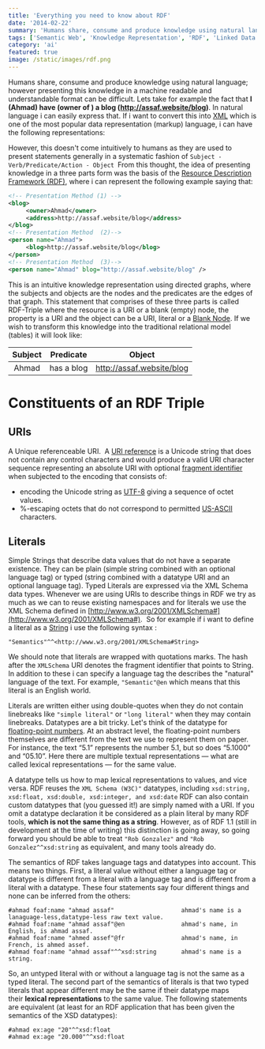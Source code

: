 ```yaml
---
title: 'Everything you need to know about RDF'
date: '2014-02-22'
summary: 'Humans share, consume and produce knowledge using natural language; however presenting this knowledge in a machine readable and understandable format can be difficult. This post discusses the Resource Description Framework (RDF) which is the main data modeling block of the Semantic Web'
tags: ['Semantic Web', 'Knowledge Representation', 'RDF', 'Linked Data']
category: 'ai'
featured: true
image: /static/images/rdf.png
---
```


Humans share, consume and produce knowledge using natural language; however presenting this knowledge in a machine readable and understandable format can be difficult. Lets take for example the fact that **I (Ahmad) have (owner of ) a blog (http://assaf.website/blog)**. In natural language i can easily express that. If i want to convert this into [XML](http://en.wikipedia.org/wiki/XML 'XML') which is one of the most popular data representation (markup) language, i can have the following representations:

However, this doesn't come intuitively to humans as they are used to present statements generally in a systematic fashion of `Subject - Verb/Predicate/Action - Object `From this thought, the idea of presenting knowledge in a three parts form was the basis of the [Resource Description Framework (RDF)](http://en.wikipedia.org/wiki/Resource_Description_Framework), where i can represent the following example saying that:

```xml
<!-- Presentation Method (1) -->
<blog>
     <owner>Ahmad</owner>
     <address>http://assaf.website/blog</address>
</blog>
<!-- Presentation Method  (2)-->
<person name="Ahmad">
     <blog>http://assaf.website/blog</blog>
</person>
<!-- Presentation Method  (3)-->
<person name="Ahmad" blog="http://assaf.website/blog" />
```

This is an intuitive knowledge representation using directed graphs, where the subjects and objects are the nodes and the predicates are the edges of that graph. This statement that comprises of these three parts is called RDF-Triple where the resource is a URI or a blank (empty) node, the property is a URI and the object can be a URI, literal or a [Blank Node](http://en.wikipedia.org/wiki/Blank_node 'Blank node'). If we wish to transform this knowledge into the traditional relational model (tables) it will look like:

| **Subject** | **Predicate** |        **Object**         |
| :---------: | :-----------: | :-----------------------: |
|    Ahmad    |  has a blog   | http://assaf.website/blog |

# Constituents of an RDF Triple

## URIs

A Unique referenceable URI.  A [URI reference](http://en.wikipedia.org/wiki/Uniform_resource_identifier 'Uniform resource identifier') is a Unicode string that does not contain any control characters and would produce a valid URI character sequence representing an absolute URI with optional [fragment identifier](http://en.wikipedia.org/wiki/Fragment_identifier 'Fragment identifier') when subjected to the encoding that consists of:

- encoding the Unicode string as [UTF-8](http://en.wikipedia.org/wiki/UTF-8 'UTF-8') giving a sequence of octet values.
- %-escaping octets that do not correspond to permitted [US-ASCII](http://en.wikipedia.org/wiki/ASCII 'ASCII') characters.

## Literals

Simple Strings that describe data values that do not have a separate existence. They can be plain (simple string combined with an optional language tag) or typed (string combined with a datatype URI and an optional language tag). Typed Literals are expressed via the XML Schema data types. Whenever we are using URIs to describe things in RDF we try as much as we can to reuse existing namespaces and for literals we use the XML Schema defined in [http://www.w3.org/2001/XMLSchema#](http://www.w3.org/2001/XMLSchema#).  So for example if i want to define a literal as a [String](http://en.wikipedia.org/wiki/String_%28computer_science%29 'String (computer science)') i use the following syntax :

```
"Semantics"^^<http://www.w3.org/2001/XMLSchema#String>
```

We should note that literals are wrapped with quotations marks. The hash after the `XMLSchema` URI denotes the fragment identifier that points to String. In addition to these i can specify a language tag the describes the "natural" language of the text. For example, `"Semantic"@en` which means that this literal is an English world.

Literals are written either using double-quotes when they do not contain linebreaks like `"simple literal"` or `"long literal"` when they may contain linebreaks. Datatypes are a bit tricky. Let's think of the datatype for [floating-point numbers](http://en.wikipedia.org/wiki/Floating_point 'Floating point'). At an abstract level, the floating-point numbers themselves are different from the text we use to represent them on paper. For instance, the text “5.1” represents the number 5.1, but so does “5.1000” and “05.10”. Here there are multiple textual representations — what are called lexical representations — for the same value.

A datatype tells us how to map lexical representations to values, and vice versa. RDF reuses the `XML Schema (W3C)"` datatypes, including `xsd:string, xsd:float, xsd:double, xsd:integer, and xsd:date` RDF can also contain custom datatypes that (you guessed it!) are simply named with a URI. If you omit a datatype declaration it be considered as a plain literal by many RDF tools, **which is not the same thing as a string**. However, as of RDF 1.1 (still in development at the time of writing) this distinction is going away, so going forward you should be able to treat `"Rob Gonzalez"` and `"Rob Gonzalez^^xsd:string` as equivalent, and many tools already do.

The semantics of RDF takes language tags and datatypes into account. This means two things. First, a literal value without either a language tag or datatype is different from a literal with a language tag and is different from a literal with a datatype. These four statements say four different things and none can be inferred from the others:

```
#ahmad foaf:name "ahmad assaf"                   ahmad's name is a lanaguage-less,datatype-less raw text value.
#ahmad foaf:name "ahmad assaf"@en                ahmad's name, in English, is ahmad assaf.
#ahmad foaf:name "ahmed assef"@fr                ahmad's name, in French, is ahmed assef.
#ahmad foaf:name "ahmad assaf"^^xsd:string       ahmad's name is a string.
```

So, an untyped literal with or without a language tag is not the same as a typed literal. The second part of the semantics of literals is that two typed literals that appear different may be the same if their datatype maps their **lexical representations** to the same value. The following statements are equivalent (at least for an RDF application that has been given the semantics of the XSD datatypes):

```
#ahmad ex:age "20"^^xsd:float
#ahmad ex:age "20.000"^^xsd:float
```
